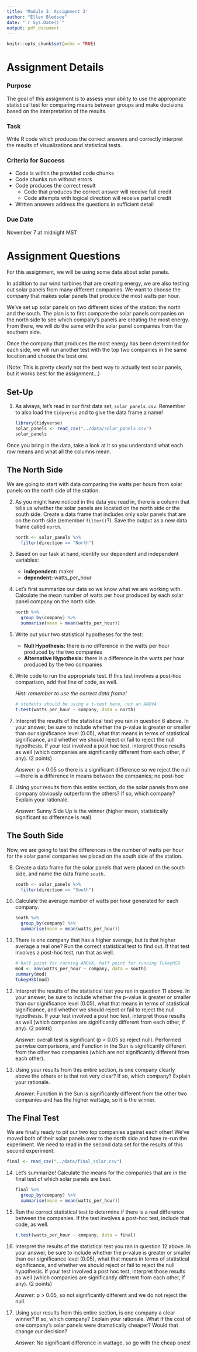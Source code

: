 ```yaml
---
title: 'Module 3: Assignment 3'
author: "Ellen Bledsoe"
date: "`r Sys.Date()`"
output: pdf_document
---
```


```r
knitr::opts_chunk$set(echo = TRUE)
```

# Assignment Details

### Purpose

The goal of this assignment is to assess your ability to use the appropriate statistical test for comparing means between groups and make decisions based on the interpretation of the results.

### Task

Write R code which produces the correct answers and correctly interpret the results of visualizations and statistical tests.

### Criteria for Success

-   Code is within the provided code chunks
-   Code chunks run without errors
-   Code produces the correct result
    -   Code that produces the correct answer will receive full credit
    -   Code attempts with logical direction will receive partial credit
-   Written answers address the questions in sufficient detail

### Due Date

November 7 at midnight MST

# Assignment Questions

For this assignment, we will be using some data about solar panels.

In addition to our wind turbines that are creating energy, we are also testing out solar panels from many different companies. We want to choose the company that makes solar panels that produce the most watts per hour.

We've set up solar panels on two different sides of the station: the north and the south. The plan is to first compare the solar panels companies on the north side to see which company's panels are creating the most energy. From there, we will do the same with the solar panel companies from the southern side.

Once the company that produces the most energy has been determined for each side, we will run another test with the top two companies in the same location and choose the best one.

(Note: This is pretty clearly not the best way to actually test solar panels, but it works best for the assignment...)

## Set-Up

1.  As always, let's read in our first data set, `solar_panels.csv`. Remember to also load the `tidyverse` and to give the data frame a name!

    ```r
    library(tidyverse)
    solar_panels <- read_csv("../data/solar_panels.csv")
    solar_panels
    ```

Once you bring in the data, take a look at it so you understand what each row means and what all the columns mean.

## The North Side

We are going to start with data comparing the watts per hours from solar panels on the north side of the station.

2.  As you might have noticed in the data you read in, there is a column that tells us whether the solar panels are located on the north side or the south side. Create a data frame that includes only solar panels that are on the north side (remember `filter()`?). Save the output as a new data frame called `north`.

    ```r
    north <- solar_panels %>% 
      filter(direction == "North")
    ```

3.  Based on our task at hand, identify our dependent and independent variables:

    -   **independent:** maker
    -   **dependent:** watts_per_hour

4.  Let's first summarize our data so we know what we are working with. Calculate the mean number of watts per hour produced by each solar panel company on the north side.

    ```r
    north %>% 
      group_by(company) %>% 
      summarise(mean = mean(watts_per_hour))
    ```

5.  Write out your two statistical hypotheses for the test:

    -   **Null Hypothesis:** there is no difference in the watts per hour produced by the two companies
    -   **Alternative Hypothesis:** there is a difference in the watts per hour produced by the two companies

6.  Write code to run the appropriate test. If this test involves a post-hoc comparison, add that line of code, as well.

    *Hint: remember to use the correct data frame!*

    ```r
    # students should be using a t-test here, not an ANOVA
    t.test(watts_per_hour ~ company, data = north)
    ```

7.  Interpret the results of the statistical test you ran in question 6 above. In your answer, be sure to include whether the p-value is greater or smaller than our significance level (0.05), what that means in terms of statistical significance, and whether we should reject or fail to reject the null hypothesis. If your test involved a post hoc test, interpret those results as well (which companies are significantly different from each other, if any). (2 points)

    *Answer:* p \< 0.05 so there is a significant difference so we reject the null---there is a difference in means between the companies; no post-hoc

8.  Using your results from this entire section, do the solar panels from one company obviously outperform the others? If so, which company? Explain your rationale.

    *Answer:* Sunny Side Up is the winner (higher mean, statistically significant so difference is real)

## The South Side

Now, we are going to test the differences in the number of watts per hour for the solar panel companies we placed on the south side of the station.

9.  Create a data frame for the solar panels that were placed on the south side, and name the data frame `south`.

    ```r
    south <- solar_panels %>% 
      filter(direction == "South")
    ```

10. Calculate the average number of watts per hour generated for each company.

    ```r
    south %>% 
      group_by(company) %>% 
      summarise(mean = mean(watts_per_hour))
    ```

11. There is one company that has a higher average, but is that higher average a real one? Run the correct statistical test to find out. If that test involves a post-hoc test, run that as well.

    ```r
    # half point for running ANOVA, half point for running TukeyHSD
    mod <- aov(watts_per_hour ~ company, data = south)
    summary(mod)
    TukeyHSD(mod)
    ```

12. Interpret the results of the statistical test you ran in question 11 above. In your answer, be sure to include whether the p-value is greater or smaller than our significance level (0.05), what that means in terms of statistical significance, and whether we should reject or fail to reject the null hypothesis. If your test involved a post hoc test, interpret those results as well (which companies are significantly different from each other, if any). (2 points)

    *Answer:* overall test is significant (p \< 0.05 so reject null). Performed pairwise comparisons, and Function in the Sun is significantly different from the other two companies (which are not significantly different from each other).

13. Using your results from this entire section, is one company clearly above the others or is that not very clear? If so, which company? Explain your rationale.

    *Answer:* Function in the Sun is significantly different from the other two companies and has the higher wattage, so it is the winner.

## The Final Test

We are finally ready to pit our two top companies against each other! We've moved both of their solar panels over to the north side and have re-run the experiment. We need to read in the second data set for the results of this second experiment.

```r
final <- read_csv("../data/final_solar.csv")
```

14. Let's summarize! Calculate the means for the companies that are in the final test of which solar panels are best.

    ```r
    final %>% 
      group_by(company) %>% 
      summarise(mean = mean(watts_per_hour))
    ```

15. Run the correct statistical test to determine if there is a real difference between the companies. If the test involves a post-hoc test, include that code, as well.

    ```r
    t.test(watts_per_hour ~ company, data = final)
    ```

16. Interpret the results of the statistical test you ran in question 12 above. In your answer, be sure to include whether the p-value is greater or smaller than our significance level (0.05), what that means in terms of statistical significance, and whether we should reject or fail to reject the null hypothesis. If your test involved a post hoc test, interpret those results as well (which companies are significantly different from each other, if any). (2 points)

    *Answer:* p \> 0.05, so not significantly different and we do not reject the null.

17. Using your results from this entire section, is one company a clear winner? If so, which company? Explain your rationale. What if the cost of one company's solar panels were dramatically cheaper? Would that change our decision?

    *Answer:* No significant difference in wattage, so go with the cheap ones!
